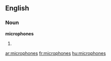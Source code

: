 ==English==

===Noun===
'''microphones'''

# {{plural of|[[microphone]]}}

[[ar:microphones]]
[[fr:microphones]]
[[hu:microphones]]